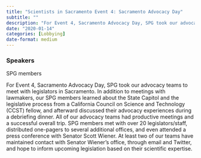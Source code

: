```yaml
---
title: "Scientists in Sacramento Event 4: Sacramento Advocacy Day"
subtitle: ""
description: "For Event 4, Sacramento Advocacy Day, SPG took our advocacy teams to meet with legislators in Sacramento. "
date: "2020-01-14"
categories: [Lobbying]
date-format: medium 
---
```


### Speakers  
SPG members

For Event 4, Sacramento Advocacy Day, SPG took our advocacy teams to meet with legislators in Sacramento. In addition to meetings with lawmakers, our SPG members learned about the State Capitol and the legislative process from a California Council on Science and Technology (CCST) fellow, and afterward discussed their advocacy experiences during a debriefing dinner. All of our advocacy teams had productive meetings and a successful overall trip. SPG members met with over 20 legislators/staff, distributed one-pagers to several additional offices, and even attended a press conference with Senator Scott Wiener. At least two of our teams have maintained contact with Senator Wiener’s office, through email and Twitter, and hope to inform upcoming legislation based on their scientific expertise.

